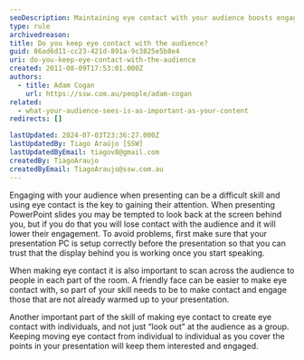 ```yaml
---
seoDescription: Maintaining eye contact with your audience boosts engagement and attention during presentations, ensuring a successful outcome.
type: rule
archivedreason:
title: Do you keep eye contact with the audience?
guid: 86ad6d11-cc23-421d-891a-9c3825e5b8e4
uri: do-you-keep-eye-contact-with-the-audience
created: 2011-08-09T17:53:01.000Z
authors:
  - title: Adam Cogan
    url: https://ssw.com.au/people/adam-cogan
related:
  - what-your-audience-sees-is-as-important-as-your-content
redirects: []

lastUpdated: 2024-07-03T23:36:27.000Z
lastUpdatedBy: Tiago Araújo [SSW]
lastUpdatedByEmail: tiagov8@gmail.com
createdBy: TiagoAraujo
createdByEmail: TiagoAraujo@ssw.com.au
---
```


Engaging with your audience when presenting can be a difficult skill and using eye contact is the key to gaining their attention. When presenting PowerPoint slides you may be tempted to look back at the screen behind you, but if you do that you will lose contact with the audience and it will lower their engagement.
To avoid problems, first make sure that your presentation PC is setup correctly before the presentation so that you can trust that the display behind you is working once you start speaking.

When making eye contact it is also important to scan across the audience to people in each part of the room. A friendly face can be easier to make eye contact with, so part of your skill needs to be to make contact and engage those that are not already warmed up to your presentation.

Another important part of the skill of making eye contact to create eye contact with individuals, and not just “look out” at the audience as a group. Keeping moving eye contact from individual to individual as you cover the points in your presentation will keep them interested and engaged.
